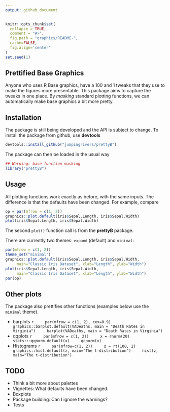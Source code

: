 ```yaml
---
output: github_document
---
```


<!-- README.md is generated from README.Rmd. Please edit that file -->

```r
knitr::opts_chunk$set(
  collapse = TRUE,
  comment = "#>",
  fig.path = "graphics/README-",
  cache=FALSE,
  fig.align='center'
)
set.seed(1)
```

## Prettified Base Graphics

Anyone who uses R Base graphics, have a 100 and 1 tweaks that they use to make the 
figures more presentable. This package aims to capture the tweaks in one place. By _masking_
standard plotting functions, we can automatically make base graphics a bit more pretty.

## Installation

The package is still being developed and the API is subject to change. To install the package from
github, use **devtools**

```r
devtools::install_github("jumpingrivers/prettyB")
```
The package can then be loaded in the usual way

```r
## Warning: base function masking
library("prettyB")
```

## Usage

All plotting functions work exactly as before, with the same inputs. The difference 
is that the defaults have been changed. For example, compare

```r
op = par(mfrow = c(1, 2))
graphics::plot.default(iris$Sepal.Length, iris$Sepal.Width)
plot(iris$Sepal.Length, iris$Sepal.Width)
```

The second `plot()` function call is from the **prettyB** package.  

There are currently two themes: `expand` (default) and `minimal`:

```r
par(mfrow = c(1, 2))
theme_set("minimal")
graphics::plot.default(iris$Sepal.Length, iris$Sepal.Width, 
     main="Classic Iris Dataset", xlab="Length", ylab="Width")
plot(iris$Sepal.Length, iris$Sepal.Width, 
     main="Classic Iris Dataset", xlab="Length", ylab="Width")
par(op)
```

## Other plots

The package also prettifies other functions (examples below use the `minimal` theme).

  * barplots
    ```r
    par(mfrow = c(1, 2), cex=0.9)
    graphics::barplot.default(VADeaths, main = "Death Rates in Virginia")
    barplot(VADeaths, main = "Death Rates in Virginia")
    ```
  * qqplots
    ```r
    par(mfrow = c(1, 2))
    x = rnorm(20)
    stats:::qqnorm.default(x)
    qqnorm(x)
    ```
  * Histograms
    ```r
    par(mfrow=c(1, 2))
    z = rt(100, 2)
    graphics::hist.default(z, main="The t-distribution")
    hist(z, main="The t-distribution")
    ```


## TODO

  * Think a bit more about palettes
  * Vignettes: What defaults have been changed.
  * Boxplots
  * Package building: Can I ignore the warnings?
  * Tests
